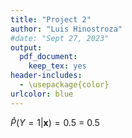 ```yaml
---
title: "Project 2"
author: "Luis Hinostroza"
#date: "Sept 27, 2023"
output: 
  pdf_document:
    keep_tex: yes  
header-includes:
  - \usepackage{color}  
urlcolor: blue  
---
```


$\hat{P}(Y=1|\boldsymbol {x})=0.5$ = 0.5